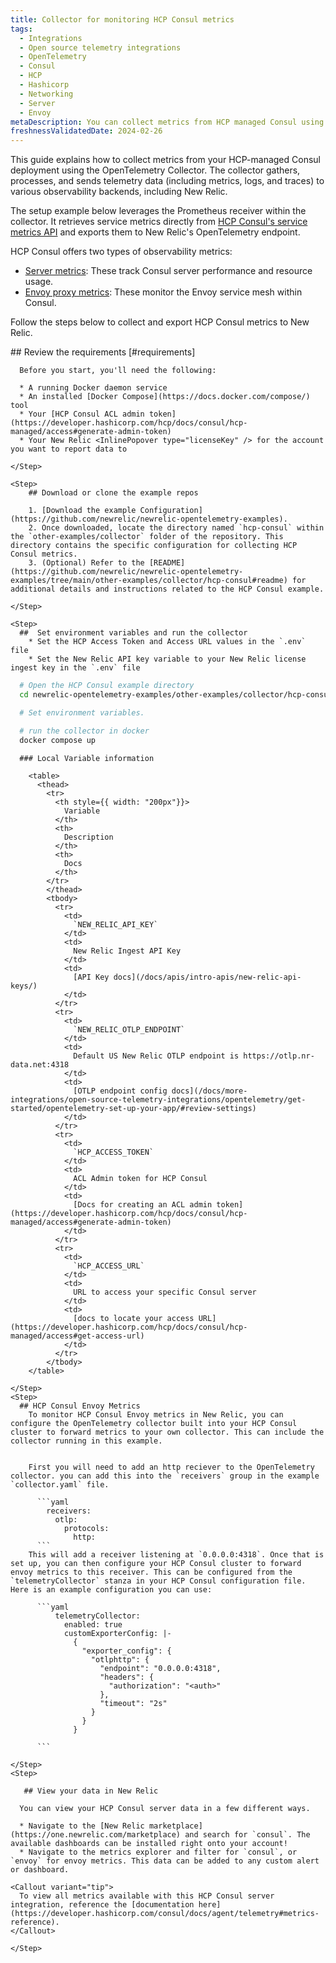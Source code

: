 ```yaml
---
title: Collector for monitoring HCP Consul metrics
tags:
  - Integrations
  - Open source telemetry integrations
  - OpenTelemetry
  - Consul
  - HCP
  - Hashicorp
  - Networking
  - Server
  - Envoy
metaDescription: You can collect metrics from HCP managed Consul using the OpenTelemetry Collector.
freshnessValidatedDate: 2024-02-26
---
```


This guide explains how to collect metrics from your HCP-managed Consul deployment using the OpenTelemetry Collector. The collector gathers, processes, and sends telemetry data (including metrics, logs, and traces) to various observability backends, including New Relic.

The setup example below leverages the Prometheus receiver within the collector. It retrieves service metrics directly from [HCP Consul's service metrics API](https://developer.hashicorp.com/hcp/docs/consul/monitor/metrics) and exports them to New Relic's OpenTelemetry endpoint.

HCP Consul offers two types of observability metrics:
* [Server metrics](https://developer.hashicorp.com/hcp/docs/consul/monitor/consul-central/observability#server-metrics): These track Consul server performance and resource usage. 
* [Envoy proxy metrics](https://developer.hashicorp.com/hcp/docs/consul/monitor/consul-central/observability#envoy-proxy-metrics): These monitor the Envoy service mesh within Consul. 

Follow the steps below to collect and export HCP Consul metrics to New Relic.

<Steps>
    <Step>
        ## Review the requirements [#requirements]

      Before you start, you'll need the following:
     
      * A running Docker daemon service
      * An installed [Docker Compose](https://docs.docker.com/compose/) tool
      * Your [HCP Consul ACL admin token](https://developer.hashicorp.com/hcp/docs/consul/hcp-managed/access#generate-admin-token) 
      * Your New Relic <InlinePopover type="licenseKey" /> for the account you want to report data to

    </Step>

    <Step>
        ## Download or clone the example repos

        1. [Download the example Configuration](https://github.com/newrelic/newrelic-opentelemetry-examples).
        2. Once downloaded, locate the directory named `hcp-consul` within the `other-examples/collector` folder of the repository. This directory contains the specific configuration for collecting HCP Consul metrics.
        3. (Optional) Refer to the [README](https://github.com/newrelic/newrelic-opentelemetry-examples/tree/main/other-examples/collector/hcp-consul#readme) for additional details and instructions related to the HCP Consul example.

    </Step>

    <Step>
      ##  Set environment variables and run the collector
        * Set the HCP Access Token and Access URL values in the `.env` file
        * Set the New Relic API key variable to your New Relic license ingest key in the `.env` file

```bash
  # Open the HCP Consul example directory
  cd newrelic-opentelemetry-examples/other-examples/collector/hcp-consul

  # Set environment variables.

  # run the collector in docker
  docker compose up
```

      ### Local Variable information

        <table>
          <thead>
            <tr>
              <th style={{ width: "200px"}}>
                Variable
              </th>
              <th>
                Description
              </th>
              <th>
                Docs
              </th>
            </tr>
            </thead>
            <tbody>
              <tr>
                <td>
                  `NEW_RELIC_API_KEY`
                </td>
                <td>
                  New Relic Ingest API Key
                </td>
                <td>
                  [API Key docs](/docs/apis/intro-apis/new-relic-api-keys/)
                </td>
              </tr>
              <tr>
                <td>
                  `NEW_RELIC_OTLP_ENDPOINT`
                </td>
                <td>
                  Default US New Relic OTLP endpoint is https://otlp.nr-data.net:4318
                </td>
                <td>
                  [OTLP endpoint config docs](/docs/more-integrations/open-source-telemetry-integrations/opentelemetry/get-started/opentelemetry-set-up-your-app/#review-settings)
                </td>
              </tr>
              <tr>
                <td>
                  `HCP_ACCESS_TOKEN`
                </td>
                <td>
                  ACL Admin token for HCP Consul
                </td>
                <td>
                  [Docs for creating an ACL admin token](https://developer.hashicorp.com/hcp/docs/consul/hcp-managed/access#generate-admin-token)
                </td>
              </tr>
              <tr>
                <td>
                  `HCP_ACCESS_URL`
                </td>
                <td>
                  URL to access your specific Consul server
                </td>
                <td>
                  [docs to locate your access URL](https://developer.hashicorp.com/hcp/docs/consul/hcp-managed/access#get-access-url)
                </td>
              </tr>
            </tbody>
        </table>

    </Step>
    <Step>
      ## HCP Consul Envoy Metrics
        To monitor HCP Consul Envoy metrics in New Relic, you can configure the OpenTelemetry collector built into your HCP Consul cluster to forward metrics to your own collector. This can include the collector running in this example.


        First you will need to add an http reciever to the OpenTelemetry collector. you can add this into the `receivers` group in the example `collector.yaml` file.

          ```yaml
            receivers:
              otlp:
                protocols:
                  http:
          ```
        This will add a receiver listening at `0.0.0.0:4318`. Once that is set up, you can then configure your HCP Consul cluster to forward envoy metrics to this receiver. This can be configured from the `telemetryCollector` stanza in your HCP Consul configuration file. Here is an example configuration you can use:

          ```yaml
              telemetryCollector:
                enabled: true
                customExporterConfig: |-
                  {
                    "exporter_config": {
                      "otlphttp": {
                        "endpoint": "0.0.0.0:4318",
                        "headers": {
                          "authorization": "<auth>"
                        },
                        "timeout": "2s"
                      }
                    }
                  }

          ```

    </Step>
    <Step>

       ## View your data in New Relic

      You can view your HCP Consul server data in a few different ways.

      * Navigate to the [New Relic marketplace](https://one.newrelic.com/marketplace) and search for `consul`. The available dashboards can be installed right onto your account!
      * Navigate to the metrics explorer and filter for `consul`, or `envoy` for envoy metrics. This data can be added to any custom alert or dashboard.      

    <Callout variant="tip">
      To view all metrics available with this HCP Consul server integration, reference the [documentation here](https://developer.hashicorp.com/consul/docs/agent/telemetry#metrics-reference).
    </Callout>

    </Step>
</Steps>